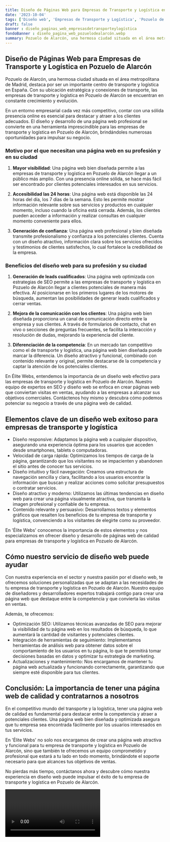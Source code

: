 ```yaml
---
title: Diseño de Páginas Web para Empresas de Transporte y Logística en Pozuelo de Alarcón
date: '2023-10-04'
tags: ['Diseño web', 'Empresas de Transporte y Logística', 'Pozuelo de Alarcón']
draft: false
banner : diseño_paginas_web_empresasdetransporteylogística
fondoBanner : diseño_pagina_web_pozuelodealarcón.webp
summary: Pozuelo de Alarcón, una hermosa ciudad situada en el área metropolitana de Madrid, destaca por ser un importante centro de transporte y logística en España. Con su ubicación estratégica y conexiones de transporte, las empresas de transporte y logística en Pozuelo de Alarcón se encuentran en constante crecimiento y evolución.
---
```


## Diseño de Páginas Web para Empresas de Transporte y Logística en Pozuelo de Alarcón

Pozuelo de Alarcón, una hermosa ciudad situada en el área metropolitana de Madrid, destaca por ser un importante centro de transporte y logística en España. Con su ubicación estratégica y conexiones de transporte, las empresas de transporte y logística en Pozuelo de Alarcón se encuentran en constante crecimiento y evolución.

En un entorno empresarial cada vez más competitivo, contar con una sólida presencia online es esencial para destacar y atraer a los clientes adecuados. El diseño y desarrollo de una página web profesional se convierte en una herramienta imprescindible para las empresas de transporte y logística en Pozuelo de Alarcón, brindándoles numerosas oportunidades para impulsar su negocio.

### Motivo por el que necesitan una página web en su profesión y en su ciudad

1. **Mayor visibilidad**: Una página web bien diseñada permite a las empresas de transporte y logística en Pozuelo de Alarcón llegar a un público más amplio. Con una presencia online sólida, se hace más fácil ser encontrado por clientes potenciales interesados en sus servicios.

2. **Accesibilidad las 24 horas**: Una página web está disponible las 24 horas del día, los 7 días de la semana. Esto les permite mostrar información relevante sobre sus servicios y productos en cualquier momento, incluso cuando la oficina está cerrada. Además, los clientes pueden acceder a información y realizar consultas en cualquier momento conveniente para ellos.

3. **Generación de confianza**: Una página web profesional y bien diseñada transmite profesionalismo y confianza a los potenciales clientes. Cuenta con un diseño atractivo, información clara sobre los servicios ofrecidos y testimonios de clientes satisfechos, lo cual fortalece la credibilidad de la empresa.

### Beneficios del diseño web para su profesión y su ciudad

1. **Generación de leads cualificados**: Una página web optimizada con estrategias de SEO permite a las empresas de transporte y logística en Pozuelo de Alarcón llegar a clientes potenciales de manera más efectiva. Al posicionarse en los primeros lugares de los motores de búsqueda, aumentan las posibilidades de generar leads cualificados y cerrar ventas.

2. **Mejora de la comunicación con los clientes**: Una página web bien diseñada proporciona un canal de comunicación directo entre la empresa y sus clientes. A través de formularios de contacto, chat en vivo o secciones de preguntas frecuentes, se facilita la interacción y resolución de dudas, mejorando la experiencia del cliente.

3. **Diferenciación de la competencia**: En un mercado tan competitivo como el de transporte y logística, una página web bien diseñada puede marcar la diferencia. Un diseño atractivo y funcional, combinado con contenido relevante y original, permite destacarse de la competencia y captar la atención de los potenciales clientes.

En Élite Webs, entendemos la importancia de un diseño web efectivo para las empresas de transporte y logística en Pozuelo de Alarcón. Nuestro equipo de expertos en SEO y diseño web se enfoca en crear páginas web que conviertan visitas en ventas, ayudando a las empresas a alcanzar sus objetivos comerciales. Contáctenos hoy mismo y descubra cómo podemos potenciar su negocio a través de una página web de calidad.

<GifSeo />

<Cta />

## Elementos clave de un diseño web exitoso para empresas de transporte y logística

- Diseño responsive: Adaptamos la página web a cualquier dispositivo, asegurando una experiencia óptima para los usuarios que acceden desde smartphones, tablets o computadoras.
- Velocidad de carga rápida: Optimizamos los tiempos de carga de la página, garantizando que los visitantes no se impacienten y abandonen el sitio antes de conocer tus servicios.
- Diseño intuitivo y fácil navegación: Creamos una estructura de navegación sencilla y clara, facilitando a los usuarios encontrar la información que buscan y realizar acciones como solicitar presupuestos o contratar servicios.
- Diseño atractivo y moderno: Utilizamos las últimas tendencias en diseño web para crear una página visualmente atractiva, que transmita la imagen profesional y confiable de tu empresa.
- Contenido relevante y persuasivo: Desarrollamos textos y elementos gráficos que resalten los beneficios de tu empresa de transporte y logística, convenciendo a los visitantes de elegirte como su proveedor.

En 'Élite Webs' conocemos la importancia de estos elementos y nos especializamos en ofrecer diseño y desarrollo de páginas web de calidad para empresas de transporte y logística en Pozuelo de Alarcón.

## Cómo nuestro servicio de diseño web puede ayudar

Con nuestra experiencia en el sector y nuestra pasión por el diseño web, te ofrecemos soluciones personalizadas que se adaptan a las necesidades de tu empresa de transporte y logística en Pozuelo de Alarcón. Nuestro equipo de diseñadores y desarrolladores expertos trabajará contigo para crear una página web que destaque entre la competencia y que convierta las visitas en ventas.

Además, te ofrecemos:

- Optimización SEO: Utilizamos técnicas avanzadas de SEO para mejorar la visibilidad de tu página web en los resultados de búsqueda, lo que aumentará la cantidad de visitantes y potenciales clientes.
- Integración de herramientas de seguimiento: Implementamos herramientas de análisis web para obtener datos sobre el comportamiento de los usuarios en tu página, lo que te permitirá tomar decisiones basadas en datos y optimizar tu estrategia de marketing.
- Actualizaciones y mantenimiento: Nos encargamos de mantener tu página web actualizada y funcionando correctamente, garantizando que siempre esté disponible para tus clientes.

## Conclusión: La importancia de tener una página web de calidad y contratarnos a nosotros

En el competitivo mundo del transporte y la logística, tener una página web de calidad es fundamental para destacar entre la competencia y atraer a potenciales clientes. Una página web bien diseñada y optimizada asegura que tu empresa sea encontrada fácilmente por los usuarios interesados en tus servicios.

En 'Élite Webs' no solo nos encargamos de crear una página web atractiva y funcional para tu empresa de transporte y logística en Pozuelo de Alarcón, sino que también te ofrecemos un equipo comprometido y profesional que estará a tu lado en todo momento, brindándote el soporte necesario para que alcances tus objetivos de ventas.

No pierdas más tiempo, contáctanos ahora y descubre cómo nuestra experiencia en diseño web puede impulsar el éxito de tu empresa de transporte y logística en Pozuelo de Alarcón.

<Video />

<CtaBot job='Empresas de Transporte y Logística' city='Pozuelo de Alarcón'/>

<Gmaps query='Pozuelo de Alarcón+españa+maps' />